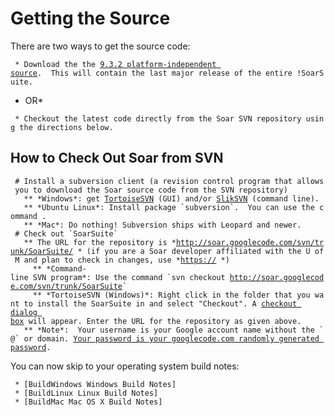= Getting the Source =

There are two ways to get the source code:
  * Download the the [http://web.eecs.umich.edu/~soar/downloads/SoarSuite/SoarSuite_9.3.2-source.zip 9.3.2 platform-independent source].  This will contain the last major release of the entire !SoarSuite.
*OR*
  * Checkout the latest code directly from the Soar SVN repository using the directions below.

== How to Check Out Soar from SVN ==

  # Install a subversion client (a revision control program that allows you to download the Soar source code from the SVN repository)
    ** *Windows*: get [http://tortoisesvn.net/downloads TortoiseSVN] (GUI) and/or [http://www.sliksvn.com/en/download SlikSVN] (command line).
    ** *Ubuntu Linux*: Install package `subversion`.  You can use the command {{{sudo apt-get install subversion}}}.
    ** *Mac*: Do nothing! Subversion ships with Leopard and newer.
  # Check out `SoarSuite`
    ** The URL for the repository is *http://soar.googlecode.com/svn/trunk/SoarSuite/ * (if you are a Soar developer affiliated with the U of M and plan to check in changes, use *https:// *)
      ** *Command-line SVN program*: Use the command `svn checkout http://soar.googlecode.com/svn/trunk/SoarSuite`
      ** *TortoiseSVN (Windows)*: Right click in the folder that you want to install the SoarSuite in and select "Checkout". A [http://tortoisesvn.net/docs/release/TortoiseSVN_en/tsvn-dug-checkout.html checkout dialog box] will appear. Enter the URL for the repository as given above.
    ** *Note*:  Your username is your Google account name without the `@` or domain. [http://code.google.com/hosting/settings Your password is your googlecode.com randomly generated password].

You can now skip to your operating system build notes:

  * [BuildWindows Windows Build Notes]
  * [BuildLinux Linux Build Notes]
  * [BuildMac Mac OS X Build Notes]